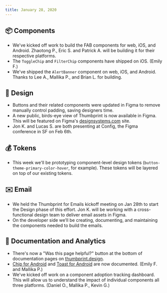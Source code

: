 ```yaml
---
title: January 28, 2020
---
```


## 📦 Components

-   We've kicked off work to build the FAB components for web, iOS, and Android. Zhaotong P., Eric S. and Patrick A. will be building it for their respective platforms.
-   The `ToggleChip` and `FilterChip` components have shipped on iOS. (Emily F.)
-   We've shipped the `AlertBanner` component on web, iOS, and Android. Thanks to Lee A., Mallika P., and Brian L. for building.

## 🍭 Design

-   Buttons and their related components were updated in Figma to remove manually control padding, saving designers time.
-   A new public, birds-eye view of Thumbprint is now available in Figma. This will be featured on Figma's [designsystems.com](https://designsystems.com) site.
-   Jon K. and Lucas S. are both presenting at Config, the Figma conference in SF on Feb 6th.

## 💰 Tokens

-   This week we'll be prototyping component-level design tokens (`button-theme-primary-color-hover`, for example). These tokens will be layered on top of our existing tokens.

## ✉️ Email

-   We held the Thumbprint for Emails kickoff meeting on Jan 28th to start the Design phase of this effort. Jon K. will be working with a cross-functional design team to deliver email assets in Figma.
-   On the developer side we’ll be creating, documenting, and maintaining the components needed to build the emails.

## 📖 Documentation and Analytics

-   There's now a "Was this page helpful?" button at the bottom of documentation pages on [thumbprint.design](https://thumbprint.design/).
-   [Chip for Android](https://thumbprint.design/components/chip/android/) and [Toast for Android](https://thumbprint.design/components/toast/android/) are now documented. (Emily F. and Mallika P.)
-   We've kicked off work on a component adoption tracking dashboard. This will allow us to understand the impact of individual components all three platforms. (Daniel O., Mallika P., Kevin G.)
